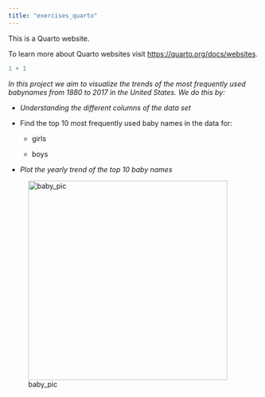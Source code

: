 ```yaml
---
title: "exercises_quarto"
---
```


This is a Quarto website.

To learn more about Quarto websites visit <https://quarto.org/docs/websites>.

```r
1 + 1
```

*In this project we aim to visualize the trends of the most frequently used babynames from 1880 to 2017 in the United States. We do this by:*

-   *Understanding the different columns of the data set*

-   Find the top 10 most frequently used baby names in the data for:

    -   girls

    -   boys

-   *Plot the yearly trend of the top 10 baby names*

![baby_pic](https://live.staticflickr.com/6020/5936825624_a61e13f2d5_b.jpg){width=400px fig-align="right"}